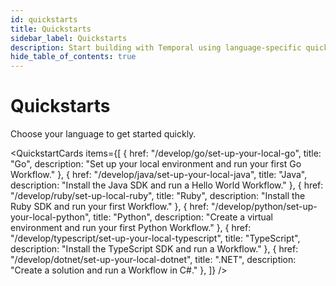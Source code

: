 ```yaml
---
id: quickstarts
title: Quickstarts
sidebar_label: Quickstarts
description: Start building with Temporal using language-specific quickstarts.
hide_table_of_contents: true
---
```



# Quickstarts

Choose your language to get started quickly.

<QuickstartCards
  items={[
    { href: "/develop/go/set-up-your-local-go", title: "Go", description: "Set up your local environment and run your first Go Workflow." },
    { href: "/develop/java/set-up-your-local-java", title: "Java", description: "Install the Java SDK and run a Hello World Workflow." },
    { href: "/develop/ruby/set-up-local-ruby", title: "Ruby", description: "Install the Ruby SDK and run your first Workflow." },
    { href: "/develop/python/set-up-your-local-python", title: "Python", description: "Create a virtual environment and run your first Python Workflow." },
    { href: "/develop/typescript/set-up-your-local-typescript", title: "TypeScript", description: "Install the TypeScript SDK and run a Workflow." },
    { href: "/develop/dotnet/set-up-your-local-dotnet", title: ".NET", description: "Create a solution and run a Workflow in C#." },
  ]}
/>

